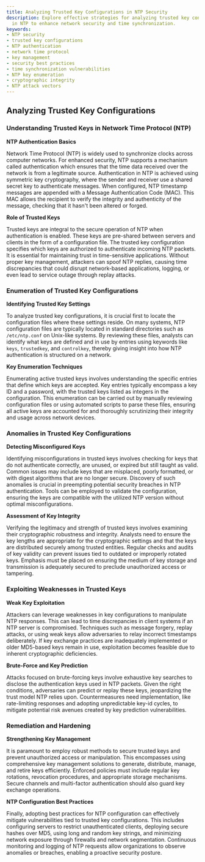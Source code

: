```yaml
---
title: Analyzing Trusted Key Configurations in NTP Security
description: Explore effective strategies for analyzing trusted key configurations
  in NTP to enhance network security and time synchronization.
keywords:
- NTP security
- trusted key configurations
- NTP authentication
- network time protocol
- key management
- security best practices
- time synchronization vulnerabilities
- NTP key enumeration
- cryptographic integrity
- NTP attack vectors
---
```


## Analyzing Trusted Key Configurations

### Understanding Trusted Keys in Network Time Protocol (NTP)

**NTP Authentication Basics**

Network Time Protocol (NTP) is widely used to synchronize clocks across computer networks. For enhanced security, NTP supports a mechanism called authentication which ensures that the time data received over the network is from a legitimate source. Authentication in NTP is achieved using symmetric key cryptography, where the sender and receiver use a shared secret key to authenticate messages. When configured, NTP timestamp messages are appended with a Message Authentication Code (MAC). This MAC allows the recipient to verify the integrity and authenticity of the message, checking that it hasn't been altered or forged.

**Role of Trusted Keys**

Trusted keys are integral to the secure operation of NTP when authentication is enabled. These keys are pre-shared between servers and clients in the form of a configuration file. The trusted key configuration specifies which keys are authorized to authenticate incoming NTP packets. It is essential for maintaining trust in time-sensitive applications. Without proper key management, attackers can spoof NTP replies, causing time discrepancies that could disrupt network-based applications, logging, or even lead to service outage through replay attacks.

### Enumeration of Trusted Key Configurations

**Identifying Trusted Key Settings**

To analyze trusted key configurations, it is crucial first to locate the configuration files where these settings reside. On many systems, NTP configuration files are typically located in standard directories such as `/etc/ntp.conf` on Unix-like systems. By reviewing these files, analysts can identify what keys are defined and in use by entries using keywords like `keys`, `trustedkey`, and `controlkey`, thereby giving insight into how NTP authentication is structured on a network.

**Key Enumeration Techniques**

Enumerating active trusted keys involves understanding the specific entries that define which keys are accepted. Key entries typically encompass a key ID and a password, with the trusted keys listed as integers in the configuration. This enumeration can be carried out by manually reviewing configuration files or using automated scripts to parse these files, ensuring all active keys are accounted for and thoroughly scrutinizing their integrity and usage across network devices.

### Anomalies in Trusted Key Configurations

**Detecting Misconfigured Keys**

Identifying misconfigurations in trusted keys involves checking for keys that do not authenticate correctly, are unused, or expired but still taught as valid. Common issues may include keys that are misplaced, poorly formatted, or with digest algorithms that are no longer secure. Discovery of such anomalies is crucial in preempting potential security breaches in NTP authentication. Tools can be employed to validate the configuration, ensuring the keys are compatible with the utilized NTP version without optimal misconfigurations.

**Assessment of Key Integrity**

Verifying the legitimacy and strength of trusted keys involves examining their cryptographic robustness and integrity. Analysts need to ensure the key lengths are appropriate for the cryptographic settings and that the keys are distributed securely among trusted entities. Regular checks and audits of key validity can prevent issues tied to outdated or improperly rotated keys. Emphasis must be placed on ensuring the medium of key storage and transmission is adequately secured to preclude unauthorized access or tampering.

### Exploiting Weaknesses in Trusted Keys

**Weak Key Exploitation**

Attackers can leverage weaknesses in key configurations to manipulate NTP responses. This can lead to time discrepancies in client systems if an NTP server is compromised. Techniques such as message forgery, replay attacks, or using weak keys allow adversaries to relay incorrect timestamps deliberately. If key exchange practices are inadequately implemented or older MD5-based keys remain in use, exploitation becomes feasible due to inherent cryptographic deficiencies.

**Brute-Force and Key Prediction**

Attacks focused on brute-forcing keys involve exhaustive key searches to disclose the authentication keys used in NTP packets. Given the right conditions, adversaries can predict or replay these keys, jeopardizing the trust model NTP relies upon. Countermeasures need implementation, like rate-limiting responses and adopting unpredictable key-id cycles, to mitigate potential risk avenues created by key prediction vulnerabilities.

### Remediation and Hardening

**Strengthening Key Management**

It is paramount to employ robust methods to secure trusted keys and prevent unauthorized access or manipulation. This encompasses using comprehensive key management solutions to generate, distribute, manage, and retire keys efficiently. Enforced policies must include regular key rotations, revocation procedures, and appropriate storage mechanisms. Secure channels and multi-factor authentication should also guard key exchange operations.

**NTP Configuration Best Practices**

Finally, adopting best practices for NTP configuration can effectively mitigate vulnerabilities tied to trusted key configurations. This includes configuring servers to restrict unauthenticated clients, deploying secure hashes over MD5, using long and random key strings, and minimizing network exposure through firewalls and network segmentation. Continuous monitoring and logging of NTP requests allow organizations to observe anomalies or breaches, enabling a proactive security posture.